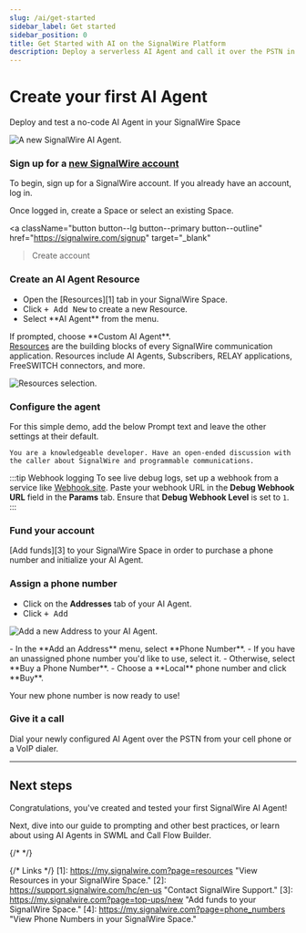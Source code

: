 ```yaml
---
slug: /ai/get-started
sidebar_label: Get started
sidebar_position: 0
title: Get Started with AI on the SignalWire Platform
description: Deploy a serverless AI Agent and call it over the PSTN in under 5 minutes - for free
---
```



# Create your first AI Agent

<Subtitle>Deploy and test a no-code AI Agent in your SignalWire Space</Subtitle>

![A new SignalWire AI Agent.](/docs/_common/img/dashboard/resources/ai-agent/new-agent.webp)

<Steps>

### Sign up for a <a href="https://signalwire.com/signup" target="_blank">new SignalWire account</a>

To begin, sign up for a SignalWire account. If you already have an account, log in.

Once logged in, create a Space or select an existing Space.

<a 
  className="button button--lg button--primary button--outline"
  href="https://signalwire.com/signup"
  target="_blank"
>Create account</a>

### Create an AI Agent Resource

<div className="row">
  <div className="col col--6">
    <ul>
      <li>Open the [Resources][1] tab in your SignalWire Space.</li>
      <li>Click <kbd>+ Add New</kbd> to create a new Resource.</li>
      <li>Select **AI Agent** from the menu.</li>
    </ul>
    If prompted, choose **Custom AI Agent**.
  </div>
  <div className="col col--6">
    <Admonition type="info" title="What's a Resource?"><a href="/platform/call-fabric/managing-your-signalwire-resources#resource-types">Resources</a> are the building blocks of every SignalWire communication application. Resources include AI Agents, Subscribers, RELAY applications, FreeSWITCH connectors, and more.</Admonition>
  </div>
</div>

![Resources selection.](/docs/_common/img/dashboard/resources/add-new-resource.webp)

### Configure the agent

For this simple demo, add the below Prompt text and leave the other settings at their default.

```plaintext
You are a knowledgeable developer. Have an open-ended discussion with the caller about SignalWire and programmable communications.
```

:::tip Webhook logging
To see live debug logs, set up a webhook from a service like [Webhook.site](https://webhook.site/). Paste your webhook URL in the **Debug Webhook URL** field in the **Params** tab. Ensure that **Debug Webhook Level** is set to `1`.
:::

### Fund your account

[Add funds][3] to your SignalWire Space in order to purchase a phone number and initialize your AI Agent.

### Assign a phone number

- Click on the **Addresses** tab of your AI Agent.
- Click <kbd>+ Add</kbd>

![Add a new Address to your AI Agent.](/docs/_common/img/dashboard/resources/ai-agent/addresses/add-address.webp)

<div className="row">
<div className="col col--8">
- In the **Add an Address** menu, select **Phone Number**.
- If you have an unassigned phone number you'd like to use, select it.
- Otherwise, select **Buy a Phone Number**.
- Choose a **Local** phone number and click **Buy**.

Your new phone number is now ready to use!
</div>
<div className="col col--4">
<LinkCard title="Buying a phone number" description="In-depth guide to purchasing a phone number on the SignalWire platform"
    link="https://developer.signalwire.com/platform/phone-numbers/getting-started/buying-a-phone-number/"/>
</div>
</div>

### Give it a call

Dial your newly configured AI Agent over the PSTN from your cell phone or a VoIP dialer.

</Steps>

---

## Next steps

Congratulations, you've created and tested your first SignalWire AI Agent!

Next, dive into our guide to prompting and other best practices, or learn about using AI Agents in SWML and Call Flow Builder.

<LinkCardContainer>
<LinkCard title="Best practices" description="Optimize your SignalWire AI Agent"
    link="/swml/guides/ai/best-practices"/>
<LinkCard title="Use AI with SWML" description="Build advanced AI applications using SignalWire Markup Language"
    link="/swml/guides/ai"/>
<LinkCard title="Use AI with Call Flow Builder" description="Deploy your AI Agent within our drag-and-drop calling application builder"
    link="/call-flow-builder/ai-agent"/>
</LinkCardContainer>

{/* <DocCardList /> */}

{/* Links */}
[1]: https://my.signalwire.com?page=resources "View Resources in your SignalWire Space."
[2]: https://support.signalwire.com/hc/en-us "Contact SignalWire Support."
[3]: https://my.signalwire.com?page=top-ups/new "Add funds to your SignalWire Space."
[4]: https://my.signalwire.com?page=phone_numbers "View Phone Numbers in your SignalWire Space."